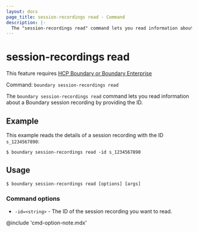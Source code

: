 ```yaml
---
layout: docs
page_title: session-recordings read - Command
description: |-
  The "session-recordings read" command lets you read information about Boundary session recordings by ID.
---
```


# session-recordings read

<EnterpriseAlert product="boundary">This feature requires <a href="https://www.hashicorp.com/products/boundary">HCP Boundary or Boundary Enterprise</a></EnterpriseAlert>

Command: `boundary session-recordings read`

The `boundary session-recordings read` command lets you read information about a Boundary session recording by providing the ID.

## Example

This example reads the details of a session recording with the ID `s_1234567890`:

```shell-session
$ boundary session-recordings read -id s_1234567890
```

## Usage

<CodeBlockConfig hideClipboard>

```shell-session
$ boundary session-recordings read [options] [args]
```

</CodeBlockConfig>

### Command options

- `-id=<string>` - The ID of the session recording you want to read.

@include 'cmd-option-note.mdx'